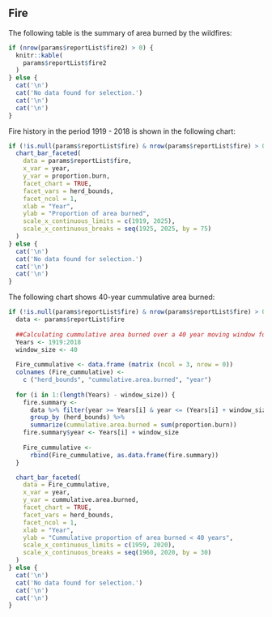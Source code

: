 ## Fire

The following table is the summary of area burned by the wildfires:

```r
if (nrow(params$reportList$fire2) > 0) {
  knitr::kable(
    params$reportList$fire2
  )
} else {
  cat('\n')
  cat('No data found for selection.')
  cat('\n')
  cat('\n')
}
```

Fire history in the period 1919 - 2018 is shown in the following chart:

```r
if (!is.null(params$reportList$fire) & nrow(params$reportList$fire) > 0) {
  chart_bar_faceted(
    data = params$reportList$fire,
    x_var = year, 
    y_var = proportion.burn,
    facet_chart = TRUE,
    facet_vars = herd_bounds,
    facet_ncol = 1,
    xlab = "Year",
    ylab = "Proportion of area burned",
    scale_x_continuous_limits = c(1919, 2025),
    scale_x_continuous_breaks = seq(1925, 2025, by = 75)
  )
} else {
  cat('\n')
  cat('No data found for selection.')
  cat('\n')
  cat('\n')
}
```

The following chart shows 40-year cummulative area burned:

```r
if (!is.null(params$reportList$fire) & nrow(params$reportList$fire) > 0) {
  data <- params$reportList$fire
  
  ##Calculating cummulative area burned over a 40 year moving window for each herd across each habitat type
  Years <- 1919:2018
  window_size <- 40
  
  Fire_cummulative <- data.frame (matrix (ncol = 3, nrow = 0))
  colnames (Fire_cummulative) <-
    c ("herd_bounds", "cummulative.area.burned", "year")
  
  for (i in 1:(length(Years) - window_size)) {
    fire.summary <-
      data %>% filter(year >= Years[i] & year <= (Years[i] + window_size)) %>%
      group_by (herd_bounds) %>%
      summarize(cummulative.area.burned = sum(proportion.burn))
    fire.summary$year <- Years[i] + window_size
  
    Fire_cummulative <-
      rbind(Fire_cummulative, as.data.frame(fire.summary))
  }

  chart_bar_faceted(
    data = Fire_cummulative,
    x_var = year, 
    y_var = cummulative.area.burned,
    facet_chart = TRUE,
    facet_vars = herd_bounds,
    facet_ncol = 1,
    xlab = "Year",
    ylab = "Cummulative proportion of area burned < 40 years",
    scale_x_continuous_limits = c(1959, 2020),
    scale_x_continuous_breaks = seq(1960, 2020, by = 30)
  )
} else {
  cat('\n')
  cat('No data found for selection.')
  cat('\n')
  cat('\n')
}
```
